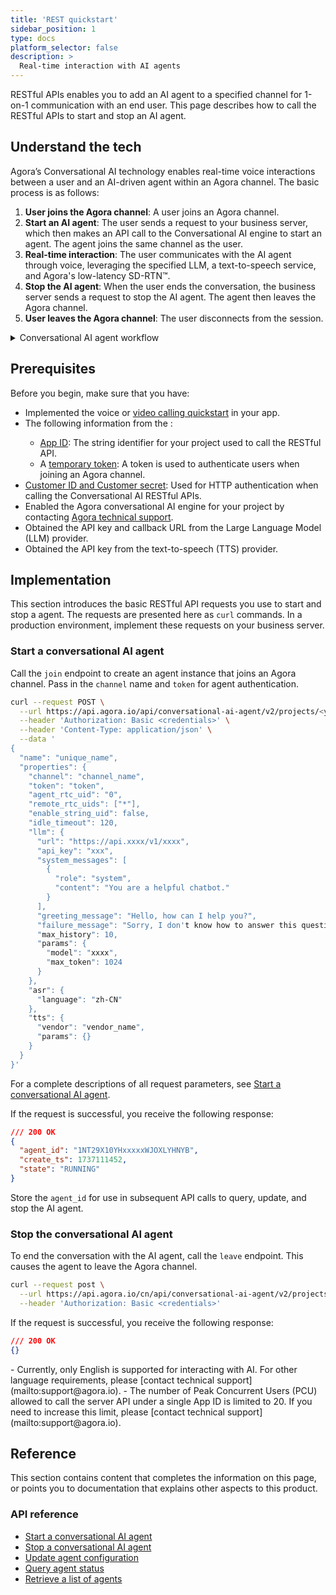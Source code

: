 ```yaml
---
title: 'REST quickstart'
sidebar_position: 1
type: docs
platform_selector: false
description: >
  Real-time interaction with AI agents
---
```


<Vpd k="NAME" /> RESTful APIs enables you to add an AI agent to a specified <Vg k="COMPANY" /> channel for 1-on-1 communication with an end user. This page describes how to call the <Vpd k="NAME" /> RESTful APIs to start and stop an AI agent.

## Understand the tech

Agora’s Conversational AI technology enables real-time voice interactions between a user and an AI-driven agent within an Agora channel. The basic process is as follows:

1. **User joins the Agora channel**:  A user joins an Agora channel.
1. **Start an AI agent**: The user sends a request to your business server, which then makes an API call to the Conversational AI engine to start an agent. The agent joins the same channel as the user.
1. **Real-time interaction**: The user communicates with the AI agent through voice, leveraging the specified LLM, a text-to-speech service, and Agora's low-latency SD-RTN™.
1. **Stop the AI agent**: When the user ends the conversation, the business server sends a request to stop the AI agent. The agent then leaves the Agora channel.
1. **User leaves the Agora channel**: The user disconnects from the session.

<details>
<summary>Conversational AI agent workflow</summary>

![](/images/conversational-ai/ai-agent-tech.svg)
</details>

## Prerequisites

Before you begin, make sure that you have:

- Implemented the voice or [video calling quickstart](/video-calling/get-started/get-started-sdk) in your app.
- The following information from the <Vg k="CONSOLE" />:
    - [App ID](../get-started/manage-agora-account#get-the-app-id): The string identifier for your project used to call the <Vpd k="NAME" /> RESTful API.
    - A [temporary token](../get-started/manage-agora-account#generate-temporary-tokens): A token is used to authenticate users when joining an Agora channel. 
- [Customer ID and Customer secret](../rest-api/restful-authentication#generate-customer-id-and-customer-secret): Used for HTTP authentication when calling the Conversational AI RESTful APIs.
- Enabled the Agora conversational AI engine for your project by contacting [Agora technical support](mailto:support@agora.io).
- Obtained the API key and callback URL from the Large Language Model (LLM) provider.
- Obtained the API key from the text-to-speech (TTS) provider.

## Implementation

This section introduces the basic RESTful API requests you use to start and stop a <Vpd k="NAME" /> agent. The requests are presented here as `curl` commands. In a production environment, implement these requests on your business server.

### Start a conversational AI agent

Call the `join` endpoint to create an agent instance that joins an Agora channel. Pass in the `channel` name and `token` for agent authentication.

```bash
curl --request POST \
  --url https://api.agora.io/api/conversational-ai-agent/v2/projects/<your_app_id>/join \
  --header 'Authorization: Basic <credentials>' \
  --header 'Content-Type: application/json' \
  --data '
{
  "name": "unique_name",
  "properties": {
    "channel": "channel_name",
    "token": "token",
    "agent_rtc_uid": "0",
    "remote_rtc_uids": ["*"],
    "enable_string_uid": false,
    "idle_timeout": 120,
    "llm": {
      "url": "https://api.xxxx/v1/xxxx",
      "api_key": "xxx",
      "system_messages": [
        {
          "role": "system",
          "content": "You are a helpful chatbot."
        }
      ],
      "greeting_message": "Hello, how can I help you?",
      "failure_message": "Sorry, I don't know how to answer this question.",
      "max_history": 10,
      "params": {
        "model": "xxxx",
        "max_token": 1024
      }
    },
    "asr": {
      "language": "zh-CN"
    },
    "tts": {
      "vendor": "vendor_name",
      "params": {}
    }
  }
}'
```

For a complete descriptions of all request parameters, see [Start a conversational AI agent](../rest-api/join).

If the request is successful, you receive the following response:

```json
/// 200 OK
{
  "agent_id": "1NT29X10YHxxxxxWJOXLYHNYB",
  "create_ts": 1737111452,
  "state": "RUNNING"
}
```

Store the `agent_id` for use in subsequent API calls to query, update, and stop the AI agent.

### Stop the conversational AI agent

To end the conversation with the AI agent, call the `leave` endpoint. This causes the agent to leave the Agora channel.

```bash
curl --request post \
  --url https://api.agora.io/cn/api/conversational-ai-agent/v2/projects/<your_app_id>/agents/<agentid>/leave \
  --header 'Authorization: Basic <credentials>'
```

If the request is successful, you receive the following response:

```json
/// 200 OK
{}
```

<Admonition type="info">
- Currently, only English is supported for interacting with AI. For other language requirements, please [contact technical support](mailto:support@agora.io).
- The number of Peak Concurrent Users (PCU) allowed to call the server API under a single App ID is limited to 20. If you need to increase this limit, please [contact technical support](mailto:support@agora.io).
</Admonition>

## Reference

This section contains content that completes the information on this page, or points you to documentation that explains other aspects to this product.

### API reference

- [Start a conversational AI agent](../rest-api/join)
- [Stop a conversational AI agent](../rest-api/leave)
- [Update agent configuration](../rest-api/update)
- [Query agent status](../rest-api/query)
- [Retrieve a list of agents](../rest-api/list)